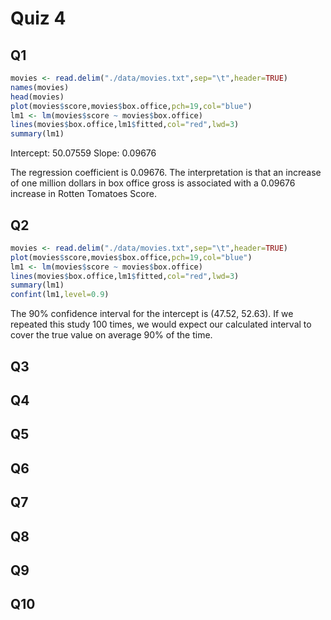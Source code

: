 Quiz 4
========================================================

Q1
--

```r
movies <- read.delim("./data/movies.txt",sep="\t",header=TRUE)
names(movies)
head(movies)
plot(movies$score,movies$box.office,pch=19,col="blue")
lm1 <- lm(movies$score ~ movies$box.office)
lines(movies$box.office,lm1$fitted,col="red",lwd=3)
summary(lm1)
```

Intercept: 50.07559
Slope: 0.09676

The regression coefficient is 0.09676. The interpretation is that an increase of one million dollars in box office gross is associated with a 0.09676 increase in Rotten Tomatoes Score.

Q2
--

```r
movies <- read.delim("./data/movies.txt",sep="\t",header=TRUE)
plot(movies$score,movies$box.office,pch=19,col="blue")
lm1 <- lm(movies$score ~ movies$box.office)
lines(movies$box.office,lm1$fitted,col="red",lwd=3)
summary(lm1)
confint(lm1,level=0.9)
```

The 90% confidence interval for the intercept is (47.52, 52.63). If we repeated this study 100 times, we would expect our calculated interval to cover the true value on average 90% of the time.

Q3
--

Q4
--

Q5
--

Q6
--

Q7
--

Q8
--

Q9
--

Q10
---








